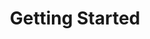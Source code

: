 ---
title: "Getting Started"
description: "A comprehensive guide to getting started with our software. Learn how to activate your license, install the software, and get set up quickly and easily."
---